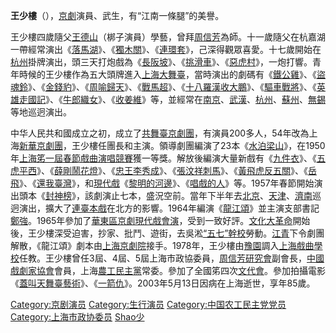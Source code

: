 {{Unreferenced|time=2016-01-31T13:10:32+00:00}}
{{for|同名的京剧老生演员|王少楼 (京剧老生)}}

'''王少樓'''（{{bd|1918年|1月13日|2003年|5月13日}}），[[京劇|京劇]]演員、武生，有“江南一條腿”的美譽。

王少樓四歲隨父[[王德山|王德山]]（梆子演員）學藝，曾拜[[周信芳|周信芳]]為師。十一歲隨父在杭嘉湖一帶經常演出《[[落馬湖|落馬湖]]》、《[[獨木關|獨木關]]》、《[[連環套|連環套]]》，己深得觀眾喜愛。十七歲開始在[[杭州|杭州]]掛牌演出，頭三天打炮戲為《[[長阪坡|長阪坡]]》、《[[挑滑車|挑滑車]]》、《[[惡虎村|惡虎村]]》，一炮打響。青年時候的王少樓作為五大頭牌進入[[上海大舞臺|上海大舞臺]]，當時演出的劇碼有《[[鐵公雞|鐵公雞]]》、《[[盜魂鈴|盜魂鈴]]》、《[[金錢豹|金錢豹]]》、《[[周喻歸天|周喻歸天]]》、《[[戰馬超|戰馬超]]》、《[[十八羅漢收大鵬|十八羅漢收大鵬]]》、《[[驅車戰將|驅車戰將]]》、《[[英雄走國記|英雄走國記]]》、《[[牛郎織女|牛郎織女]]》、《[[收姜維|收姜維]]》等，並經常在[[南京|南京]]、[[武漢|武漢]]、[[杭州|杭州]]、[[蘇州|蘇州]]、[[無錫|無錫]]等地巡迥演出。

中华人民共和國成立之初，成立了[[共舞臺京劇團|共舞臺京劇團]]，有演員200多人，54年改為上海[[新華京劇團|新華京劇團]]，王少樓任團長和主演。領導劇團編演了23本《[[水泊梁山|水泊梁山]]》，在1950年[[上海笫一屆春節戲曲演唱競賽|上海笫一屆春節戲曲演唱競賽]]獲一等獎。解放後編演大量新戲有《[[九件衣|九件衣]]》、《[[五虎平西|五虎平西]]》、《[[薛剛鬧花燈|薛剛鬧花燈]]》、《[[忠王李秀成|忠王李秀成]]》、《[[張汶祥刺馬|張汶祥刺馬]]》、《[[黃飛虎反五關|黃飛虎反五關]]》、《[[岳飛|岳飛]]》、《[[還我臺灣|還我臺灣]]》，和[[現代戲|現代戲]]《[[黎明的河邊|黎明的河邊]]》、《[[唱戲的人|唱戲的人]]》等。1957年春節開始演出頭本《[[封神榜|封神榜]]》，該劇演止七本，盛況空前。當年下半年去[[北京|北京]]、[[天津|天津]]、[[濟南|濟南]]巡迥演出，擴大了[[連臺本戲|連臺本戲]]在北方的影響。1964年編演《[[龍江頌|龍江頌]]》並主演支部書記[[鄭強|鄭強]]。1965年參加了[[華東區京劇現代戲會演|華東區京劇現代戲會演]]，受到一致好評。[[文化大革命|文化大革命]]開始後，王少樓深受迫害，抄家、批鬥、遊街，去吳淞[[“五七”幹校|“五七”幹校]]勞動。[[江青|江青]]下令劇團解散，《龍江頌》劇本由[[上海京劇院|上海京劇院]]接手。1978年，王少樓由[[豫園|豫園]]調入[[上海戲曲學校|上海戲曲學校]]任教。王少樓曾任3屆、4屆、5屆上海市政協委員，[[周信芳研究會|周信芳研究會]]副會長，[[中國戲劇家協會|中國戲劇家協會]]會員，上海[[農工民主黨|農工民主黨]]常委。參加了全國笫四次[[文代會|文代會]]。參加拍攝電影《[[蓋叫天舞臺藝術|蓋叫天舞臺藝術]]》、《[[一箭仇|一箭仇]]》。2003年5月13日因病在上海逝世，享年85歲。

{{DEFAULTSORT:Wang王}}
[[Category:京剧演员|Category:京剧演员]]
[[Category:生行演员|Category:生行演员]]
[[Category:中国农工民主党党员|Category:中国农工民主党党员]]
[[Category:上海市政协委员|Category:上海市政协委员]]
[[Category:王姓|Shao少]]